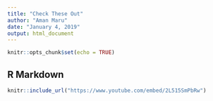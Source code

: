 ```yaml
---
title: "Check These Out"
author: "Aman Maru"
date: "January 4, 2019"
output: html_document
---
```


```r
knitr::opts_chunk$set(echo = TRUE)
```

## R Markdown
```r

knitr::include_url("https://www.youtube.com/embed/2L515SmPbRw")

```


